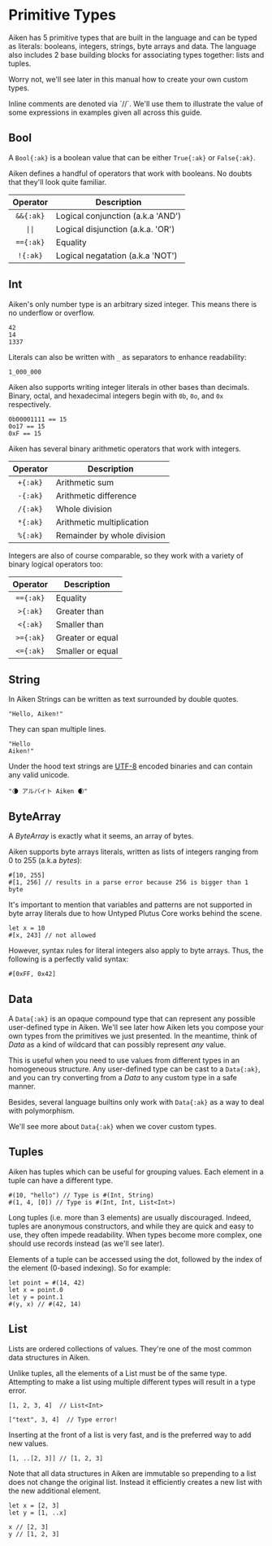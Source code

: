 
# Primitive Types

Aiken has 5 primitive types that are built in the language and can be typed as literals: booleans, integers, strings, byte arrays and data. The language also includes 2 base building blocks for associating types together: lists and tuples.

Worry not, we'll see later in this manual how to create your own custom types.

<Callout type="info">
  Inline comments are denoted via `//`. We'll use them to illustrate the value
  of some expressions in examples given all across this guide.
</Callout>

## Bool

A `Bool{:ak}` is a boolean value that can be either `True{:ak}` or `False{:ak}`.

Aiken defines a handful of operators that work with booleans. No doubts that they'll look
quite familiar.

|     Operator      | Description                       |
| :---------------: | --------------------------------- |
|     `&&{:ak}`     | Logical conjunction (a.k.a 'AND') |
| <code>\|\|</code> | Logical disjunction (a.k.a. 'OR') |
|     `=={:ak}`     | Equality                          |
|     `!{:ak}`      | Logical negatation (a.k.a 'NOT')  |

## Int

Aiken's only number type is an arbitrary sized integer. This means there is no underflow or overflow.

```aiken
42
14
1337
```

Literals can also be written with `_` as separators to enhance readability:

```ak
1_000_000
```

Aiken also supports writing integer literals in other bases than decimals. Binary, octal, and hexadecimal integers begin with `0b`, `0o`, and `0x` respectively.

```aiken
0b00001111 == 15
0o17 == 15
0xF == 15
```

Aiken has several binary arithmetic operators that work with integers.

| Operator | Description                 |
| :------: | --------------------------- |
| `+{:ak}` | Arithmetic sum              |
| `-{:ak}` | Arithmetic difference       |
| `/{:ak}` | Whole division              |
| `*{:ak}` | Arithmetic multiplication   |
| `%{:ak}` | Remainder by whole division |

Integers are also of course comparable, so they work with a variety of binary logical operators too:

| Operator  | Description      |
| :-------: | ---------------- |
| `=={:ak}` | Equality         |
| `>{:ak}`  | Greater than     |
| `<{:ak}`  | Smaller than     |
| `>={:ak}` | Greater or equal |
| `<={:ak}` | Smaller or equal |

## String

In Aiken Strings can be written as text surrounded by double quotes.

```aiken
"Hello, Aiken!"
```

They can span multiple lines.

```aiken
"Hello
Aiken!"
```

Under the hood text strings are [UTF-8](https://en.wikipedia.org/wiki/UTF-8) encoded binaries
and can contain any valid unicode.

```aiken
"🌘 アルバイト Aiken 🌒"
```

## ByteArray

A _ByteArray_ is exactly what it seems, an array of bytes.

Aiken supports byte arrays literals, written as lists of integers ranging from 0 to 255 (a.k.a _bytes_):

```aiken
#[10, 255]
#[1, 256] // results in a parse error because 256 is bigger than 1 byte
```

It's important to mention that variables and patterns are not supported in
byte array literals due to how Untyped Plutus Core works behind the scene.

```aiken
let x = 10
#[x, 243] // not allowed
```

However, syntax rules for literal integers also apply to byte arrays. Thus, the following is a perfectly valid syntax:

```aiken
#[0xFF, 0x42]
```

## Data

A `Data{:ak}` is an opaque compound type that can represent any possible user-defined type in Aiken. We'll see later how Aiken lets you compose your own types from the primitives we just presented. In the meantime, think of _Data_ as a kind of wildcard that can possibly represent _any_ value.

This is useful when you need to use values from different types in an homogeneous structure. Any user-defined type can be cast to a `Data{:ak}`, and you can try converting from a _Data_ to any custom type in a safe manner.

Besides, several language builtins only work with `Data{:ak}` as a way to deal with polymorphism.

We'll see more about `Data{:ak}` when we cover custom types.

## Tuples

Aiken has tuples which can be useful for grouping values. Each element in a tuple can have a different type.

```aiken
#(10, "hello") // Type is #(Int, String)
#(1, 4, [0]) // Type is #(Int, Int, List<Int>)
```

Long tuples (i.e. more than 3 elements) are usually discouraged. Indeed, tuples are anonymous constructors, and while they are quick and easy to use, they often impede readability. When types become more complex, one should use records instead (as we'll see later).

Elements of a tuple can be accessed using the dot, followed by the index of the element (0-based indexing). So for example:

```aiken
let point = #(14, 42)
let x = point.0
let y = point.1
#(y, x) // #(42, 14)
```

## List

Lists are ordered collections of values. They're one of the most common data structures in Aiken.

Unlike tuples, all the elements of a List must be of the same type. Attempting to make a list using multiple
different types will result in a type error.

```aiken
[1, 2, 3, 4]  // List<Int>

["text", 3, 4]  // Type error!
```

Inserting at the front of a list is very fast, and is the preferred way to add new values.

```aiken
[1, ..[2, 3]] // [1, 2, 3]
```

Note that all data structures in Aiken are immutable so prepending to a list does not change the original list. Instead it efficiently creates a new list with the new additional element.

```
let x = [2, 3]
let y = [1, ..x]

x // [2, 3]
y // [1, 2, 3]
```
